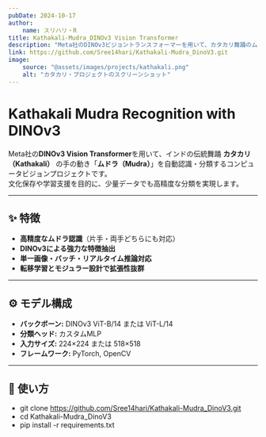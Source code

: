 ```yaml
---
pubDate: 2024-10-17
author:
    name: スリハリ・R
title: Kathakali-Mudra_DINOv3 Vision Transformer
description: "Meta社のDINOv3ビジョントランスフォーマーを用いて、カタカリ舞踊のムドラ（手のジェスチャー）を認識・分類するAIプロジェクト。"
link: https://github.com/Sree14hari/Kathakali-Mudra_DinoV3.git
image:
    source: "@assets/images/projects/kathakali.png"
    alt: "カタカリ・プロジェクトのスクリーンショット"
---
```


# Kathakali Mudra Recognition with DINOv3

Meta社の**DINOv3 Vision Transformer**を用いて、インドの伝統舞踊 **カタカリ（Kathakali）** の手の動き「**ムドラ（Mudra）**」を自動認識・分類するコンピュータビジョンプロジェクトです。  
文化保存や学習支援を目的に、少量データでも高精度な分類を実現します。

---

## ✨ 特徴
- **高精度なムドラ認識**（片手・両手どちらにも対応）  
- **DINOv3による強力な特徴抽出**  
- **単一画像・バッチ・リアルタイム推論対応**  
- **転移学習とモジュラー設計で拡張性抜群**

---

## ⚙️ モデル構成
- **バックボーン:** DINOv3 ViT-B/14 または ViT-L/14  
- **分類ヘッド:** カスタムMLP  
- **入力サイズ:** 224×224 または 518×518  
- **フレームワーク:** PyTorch, OpenCV  

---

## 🚀 使い方

- git clone https://github.com/Sree14hari/Kathakali-Mudra_DinoV3.git
- cd Kathakali-Mudra_DinoV3
- pip install -r requirements.txt
